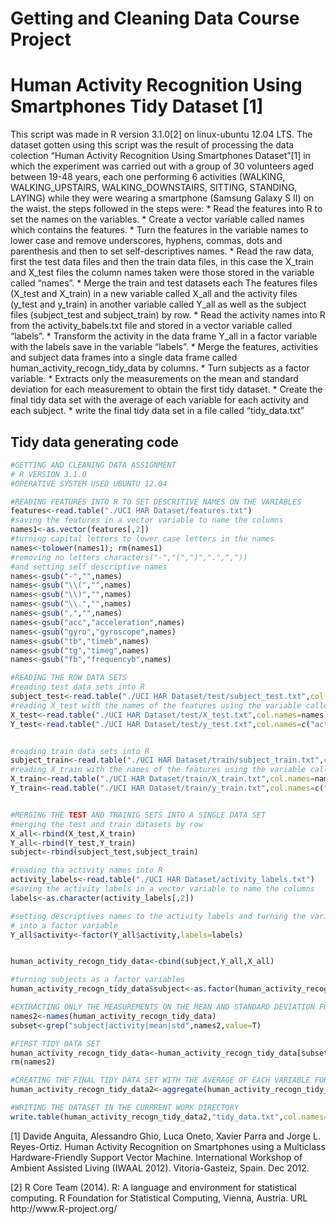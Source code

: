 Getting and Cleaning Data Course Project
========================================================
# Human Activity Recognition Using Smartphones Tidy Dataset [1]
This script was made in R  version 3.1.0[2] on linux-ubuntu 12.04 LTS.
The dataset gotten using this script was the result of processing the data colection "Human Activity Recognition Using Smartphones Dataset"[1] in which the experiment was carried out with a group of 30 volunteers aged between 19-48 years, each one performing 6 activities (WALKING, WALKING_UPSTAIRS, WALKING_DOWNSTAIRS, SITTING, STANDING, LAYING) while they were wearing a smartphone (Samsung Galaxy S II) on the waist. 
the steps followed in the steps were:
* Read the features into R to set the names on the variables.
* Create a vector variable called names which contains the features.
* Turn the features in the variable names to lower case and remove underscores, hyphens, commas, dots and parenthesis and then to set self-descriptives names.
* Read the raw data, first the test data files and then the train data files, in this case the X_train and X_test files the column names taken were those stored in the variable called "names".
* Merge the train and test datasets each The features files (X_test and X_train) in a new variable called X_all and the activity files (y_test and y_train) in another variable called Y_all as well as the subject files (subject_test and subject_train) by row.
* Read the activity names into R from the activity_babels.txt file and stored in a vector variable called "labels".
* Transform the activity in the data frame Y_all in a factor variable with the labels save in the variable "labels".
* Merge the features, activities and subject data frames into a single data frame called human_activity_recogn_tidy_data by columns.
* Turn subjects as a factor variable.
* Extracts only the measurements on the mean and standard deviation for each measurement to obtain the first tidy dataset.
* Create the final tidy data set with the average of each variable for each activity and each subject.
* write the final tidy data set in a file called "tidy_data.txt"

## Tidy data generating code
```r
#GETTING AND CLEANING DATA ASSIGNMENT
# R VERSION 3.1.0
#OPERATIVE SYSTEM USED UBUNTU 12.04

#READING FEATURES INTO R TO SET DESCRITIVE NAMES ON THE VARIABLES
features<-read.table("./UCI HAR Dataset/features.txt")
#saving the features in a vector variable to name the columns
names1<-as.vector(features[,2])
#turning capital letters to lower case letters in the names
names<-tolower(names1); rm(names1)
#removing no letters characters("-","(",")",".",","))
#and setting self descriptive names
names<-gsub("-","",names)
names<-gsub("\\(","",names)
names<-gsub("\\)","",names)
names<-gsub("\\.","",names)
names<-gsub(",","",names)
names<-gsub("acc","acceleration",names)
names<-gsub("gyro","gyroscope",names)
names<-gsub("tb","timeb",names)
names<-gsub("tg","timeg",names)
names<-gsub("fb","frequencyb",names)

#READING THE ROW DATA SETS
#reading test data sets into R
subject_test<-read.table("./UCI HAR Dataset/test/subject_test.txt",col.names=c("subject"))
#reading X_test with the names of the features using the variable called names
X_test<-read.table("./UCI HAR Dataset/test/X_test.txt",col.names=names)
Y_test<-read.table("./UCI HAR Dataset/test/y_test.txt",col.names=c("activity"))


#reading train data sets into R
subject_train<-read.table("./UCI HAR Dataset/train/subject_train.txt",col.names=c("subject"))
#reading X_train with the names of the features using the variable called names
X_train<-read.table("./UCI HAR Dataset/train/X_train.txt",col.names=names)
Y_train<-read.table("./UCI HAR Dataset/train/y_train.txt",col.names=c("activity"))


#MERGING THE TEST AND TRAINIG SETS INTO A SINGLE DATA SET
#merging the test and train datasets by row
X_all<-rbind(X_test,X_train)
Y_all<-rbind(Y_test,Y_train)
subject<-rbind(subject_test,subject_train)

#reading tha activity names into R
activity_labels<-read.table("./UCI HAR Dataset/activity_labels.txt")
#saving the activity labels in a vector variable to name the columns
labels<-as.character(activity_labels[,2])

#setting descriptives names to the activity labels and turning the variable 
# into a factor variable
Y_all$activity<-factor(Y_all$activity,labels=labels)


human_activity_recogn_tidy_data<-cbind(subject,Y_all,X_all)

#turning subjects as a factor variables
human_activity_recogn_tidy_data$subject<-as.factor(human_activity_recogn_tidy_data$subject)

#EXTRACTING ONLY THE MEASUREMENTS ON THE MEAN AND STANDARD DEVIATION FOR EACH MEASUREMENT 
names2<-names(human_activity_recogn_tidy_data)
subset<-grep("subject|activity|mean|std",names2,value=T)

#FIRST TIDY DATA SET
human_activity_recogn_tidy_data<-human_activity_recogn_tidy_data[subset[1:length(subset)]]
rm(names2)

#CREATING THE FINAL TIDY DATA SET WITH THE AVERAGE OF EACH VARIABLE FOR EACH ACTIVITY AND EACH SUBJECT
human_activity_recogn_tidy_data2<-aggregate(human_activity_recogn_tidy_data[,3:88],by=human_activity_recogn_tidy_data[,1:2],mean)

#WRITING THE DATASET IN THE CURRRENT WORK DIRECTORY
write.table(human_activity_recogn_tidy_data2,"tidy_data.txt",col.names=T)
```
[1] Davide Anguita, Alessandro Ghio, Luca Oneto, Xavier Parra and Jorge L. Reyes-Ortiz. Human Activity Recognition on Smartphones using a Multiclass Hardware-Friendly Support Vector Machine. International Workshop of Ambient Assisted Living (IWAAL 2012). Vitoria-Gasteiz, Spain. Dec 2012.

[2] R Core Team (2014). R: A language and environment for statistical computing. R
  Foundation for Statistical Computing, Vienna, Austria. URL http://www.R-project.org/
